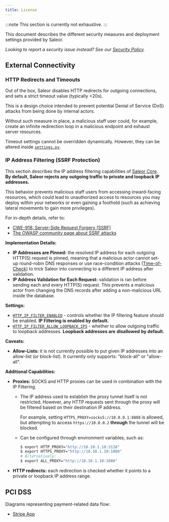 ```yaml
---
title: License
---
```


:::note
This section is currently not exhaustive.
:::

This document describes the different security measures and deployment settings provided by Saleor.

*Looking to report a security issue instead? See our [Security Policy].*

## External Connectivity

### HTTP Redirects and Timeouts

Out of the box, Saleor disables HTTP redirects for outgoing connections, and sets a strict timeout value (typically \<20s).

This is a design choice intended to prevent potential Denial of Service (DoS) attacks from being done by internal actors.

Without such measure in place, a malicious staff user could, for example, create an infinite redirection loop in a malicious endpoint and exhaust server resources.

Timeout settings cannot be overridden dynamically. However, they can be altered inside [`settings.py`](https://github.com/saleor/saleor/blob/1f2127e1e92722cecae7409c0d26ac7ab05d23d8/saleor/settings.py#L961-L968).

### IP Address Filtering (SSRF Protection)

This section describes the IP address filtering capabilities of [Saleor Core]. **By default, Saleor rejects any outgoing traffic to private and loopback IP addresses.**

This behavior prevents malicious staff users from accessing inward-facing resources, which could lead to unauthorized access to resources you may deploy within your networks or even gaining a foothold (such as achieving lateral movements to gain more privileges).

For in-depth details, refer to:

* [CWE-918: Server-Side Request Forgery (SSRF)](https://cwe.mitre.org/data/definitions/918.html)
* [The OWASP community page about SSRF attacks](https://owasp.org/www-community/attacks/Server_Side_Request_Forgery)

**Implementation Details:**

* **IP Addresses are Pinned:**  the resolved IP address for each outgoing HTTP(S) request is pinned, meaning that a malicious actor cannot set-up round-robin DNS responses or use race-condition attacks ([Time-of-Check](https://cwe.mitre.org/data/definitions/367.html)) to trick Saleor into connecting to a different IP address after validation.
* **IP Address Validation for Each Request:**  validation is ran before sending each and every HTTP(S) request. This prevents a malicious actor from changing the DNS records after adding a non-malicious URL inside the database.

**Settings:**

* [`HTTP_IP_FILTER_ENABLED`](https://docs.saleor.io/setup/configuration#http_ip_filter_enabled) - controls whether the IP filtering feature should be enabled. **IP Filtering is enabled by default.**
* [`HTTP_IP_FILTER_ALLOW_LOOPBACK_IPS`](https://docs.saleor.io/setup/configuration#http_ip_filter_allow_loopback_ips) - whether to allow outgoing traffic to loopback addresses. **Loopback addresses are** **disallowed** **by default.**

**Caveats:**

* **Allow-Lists:**  it is not currently possible to put given IP addresses into an allow-list (or block-list). It currently only supports: "block-all" or "allow-all".

**Additional Capabilities:**

* **Proxies:**  SOCKS and HTTP proxies can be used in combination with the IP Filtering.

  * The IP address used to establish the proxy tunnel itself is not restricted. However, any HTTP requests sent through the proxy will be filtered based on their destination IP address.

    For example, setting `HTTPS_PROXY=socks5://10.0.0.1:8888` is allowed, but attempting to access `https://10.0.0.2` **through** the tunnel will be blocked.
  * Can be configured through environment variables, such as:

    ```bash
    $ export HTTP_PROXY="http://10.10.1.10:3128"
    $ export HTTPS_PROXY="http://10.10.1.10:1080"
    # Alternatively:
    $ export ALL_PROXY="http://10.10.1.10:1080"
    ```
* **HTTP redirects:**  each redirection is checked whether it points to a private or loopback IP address range.

[Security Policy]: https://github.com/saleor/.github/blob/-/SECURITY.md
[Saleor Core]: https://github.com/saleor/saleor/


## PCI DSS

Diagrams representing payment-related data flow:
- [Stripe App](../developer/app-store/apps/stripe/pci-dss.mdx)